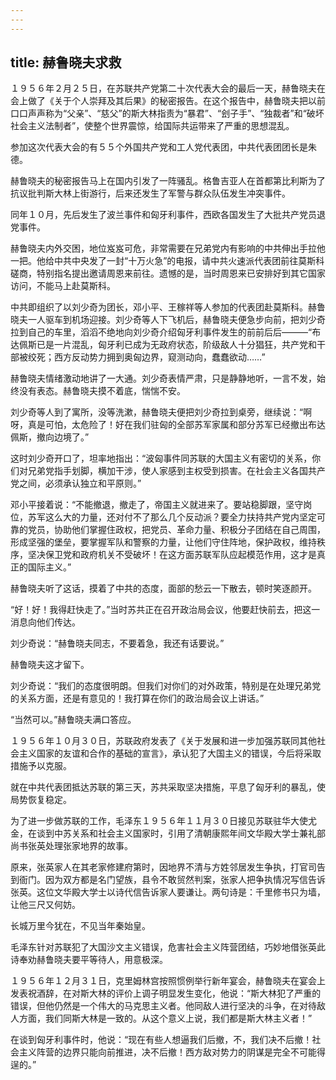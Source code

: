```yaml
---
---
---
```

title: 赫鲁晓夫求救
---




１９５６年２月２５日，在苏联共产党第二十次代表大会的最后一天，赫鲁晓夫在会上做了《关于个人崇拜及其后果》的秘密报告。在这个报告中，赫鲁晓夫把以前口口声声称为“父亲”、“慈父”的斯大林指责为“暴君”、“刽子手”、“独裁者”和“破坏社会主义法制者”，使整个世界震惊，给国际共运带来了严重的思想混乱。

参加这次代表大会的有５５个外国共产党和工人党代表团，中共代表团团长是朱德。

赫鲁晓夫的秘密报告马上在国内引发了一阵骚乱。格鲁吉亚人在首都第比利斯为了抗议批判斯大林上街游行，后来还发生了军警与群众队伍发生冲突事件。

同年１０月，先后发生了波兰事件和匈牙利事件，西欧各国发生了大批共产党员退党事件。

赫鲁晓夫内外交困，地位岌岌可危，非常需要在兄弟党内有影响的中共伸出手拉他一把。他给中共中央发了一封“十万火急”的电报，请中共火速派代表团前往莫斯科磋商，特别指名提出邀请周恩来前往。遗憾的是，当时周恩来已安排好到其它国家访问，不能马上赴莫斯科。

中共即组织了以刘少奇为团长，邓小平、王稼祥等人参加的代表团赴莫斯科。赫鲁晓夫一人驱车到机场迎接。刘少奇等人下飞机后，赫鲁晓夫便急步向前，把刘少奇拉到自己的车里，滔滔不绝地向刘少奇介绍匈牙利事件发生的前前后后———“布达佩斯已是一片混乱，匈牙利已成为无政府状态，阶级敌人十分猖狂，共产党和干部被绞死；西方反动势力拥到奥匈边界，窥测动向，蠢蠢欲动……”

赫鲁晓夫情绪激动地讲了一大通。刘少奇表情严肃，只是静静地听，一言不发，始终没有表态。赫鲁晓夫摸不着底，惴惴不安。

刘少奇等人到了寓所，没等洗漱，赫鲁晓夫便把刘少奇拉到桌旁，继续说：“啊呀，真是可怕，太危险了！好在我们驻匈的全部苏军家属和部分苏军已经撤出布达佩斯，撤向边境了。”

这时刘少奇开口了，坦率地指出：“波匈事件同苏联的大国主义有密切的关系，你们对兄弟党指手划脚，横加干涉，使人家感到主权受到损害。在社会主义各国共产党之间，必须承认独立和平原则。”

邓小平接着说：“不能撤退，撤走了，帝国主义就进来了。要站稳脚跟，坚守岗位，苏军这么大的力量，还对付不了那么几个反动派？要全力扶持共产党内坚定可靠的党员，协助他们掌握住政权，把党员、革命力量、积极分子团结在自己周围，形成坚强的堡垒，要掌握军队和警察的力量，让他们守住阵地，保护政权，维持秩序，坚决保卫党和政府机关不受破坏！在这方面苏联军队应起模范作用，这才是真正的国际主义。”

赫鲁晓夫听了这话，摸着了中共的态度，面部的愁云一下散去，顿时笑逐颜开。

“好！好！我得赶快走了。”当时苏共正在召开政治局会议，他要赶快前去，把这一消息向他们传达。

刘少奇说：“赫鲁晓夫同志，不要着急，我还有话要说。”

赫鲁晓夫这才留下。

刘少奇说：“我们的态度很明朗。但我们对你们的对外政策，特别是在处理兄弟党的关系方面，还是有意见的！我打算在你们的政治局会议上讲话。”

“当然可以。”赫鲁晓夫满口答应。

１９５６年１０月３０日，苏联政府发表了《关于发展和进一步加强苏联同其他社会主义国家的友谊和合作的基础的宣言》，承认犯了大国主义的错误，今后将采取措施予以克服。

就在中共代表团抵达苏联的第三天，苏共采取坚决措施，平息了匈牙利的暴乱，使局势恢复稳定。

为了进一步做苏联的工作，毛泽东１９５６年１１月３０日接见苏联驻华大使尤金，在谈到中苏关系和社会主义国家时，引用了清朝康熙年间文华殿大学士兼礼部尚书张英处理张家地界的故事。

原来，张英家人在其老家修建府第时，因地界不清与方姓邻居发生争执，打官司告到衙门。因为双方都是名门望族，县令不敢贸然判案，张家人把争执情况写信告诉张英。这位文华殿大学士以诗代信告诉家人要谦让。两句诗是：千里修书只为墙，让他三尺又何妨。

长城万里今犹在，不见当年秦始皇。

毛泽东针对苏联犯了大国沙文主义错误，危害社会主义阵营团结，巧妙地借张英此诗奉劝赫鲁晓夫要平等待人，用意极深。

１９５６年１２月３１日，克里姆林宫按照惯例举行新年宴会，赫鲁晓夫在宴会上发表祝酒辞，在对斯大林的评价上调子明显发生变化，他说：“斯大林犯了严重的错误，但他仍然是一个伟大的马克思主义者。他同敌人进行坚决的斗争，在对待敌人方面，我们同斯大林是一致的。从这个意义上说，我们都是斯大林主义者！”

在谈到匈牙利事件时，他说：“现在有些人想逼我们后撤，不，我们决不后撤！社会主义阵营的边界只能向前推进，决不后撤！西方敌对势力的阴谋是完全不可能得逞的。”